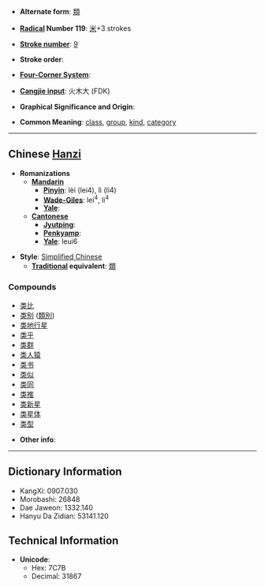 * '''Alternate form''': [[類]]

* '''[[Wiktionary:Chinese radical index| Radical]] Number 119''': [[Wiktionary:Chinese radical index 米|米]]+3 strokes

* '''[[Wiktionary:Chinese total strokes index|Stroke number]]''': [[Wiktionary:Chinese total strokes index 9|9]]

* '''Stroke order''': 

* '''[[Wiktionary:Chinese four corner index|Four-Corner System]]''': 

* '''[[Wiktionary:Chinese Cangjie index|Cangjie input]]''': 火木大 (FDK)

* '''Graphical Significance and Origin''': 

* '''Common Meaning''': [[class]], [[group]], [[kind]], [[category]]

----

== Chinese [[Hanzi]] ==

* '''Romanizations'''
** '''[[Mandarin]]'''
*** '''[[Pinyin]]''': lèi (lei4), lì (li4)
*** '''[[Wade-Giles]]''': lei<sup>4</sup>, li<sup>4</sup>
*** '''[[Yale]]''': 
** '''[[Cantonese]]'''
*** '''[[Jyutping]]''':
*** '''[[Penkyamp]]''': 
*** '''[[Yale]]''': leui6

* '''Style''': [[Simplified Chinese]] 
** '''[[Traditional Chinese|Traditional]] equivalent''': [[類]]

===Compounds===
*[[类比]]
*[[类别]] ([[類別]])
*[[类地行星]]
*[[类乎]]
*[[类群]]
*[[类人猿]]
*[[类书]]
*[[类似]]
*[[类同]]
*[[类推]]
*[[类新星]]
*[[类星体]]
*[[类型]]

* '''Other info''': 

----

== Dictionary Information ==

* KangXi: 0907.030
* Morobashi: 26848
* Dae Jaweon: 1332.140
* Hanyu Da Zidian: 53141.120

== Technical Information ==

* '''Unicode''':
** Hex: 7C7B
** Decimal: 31867